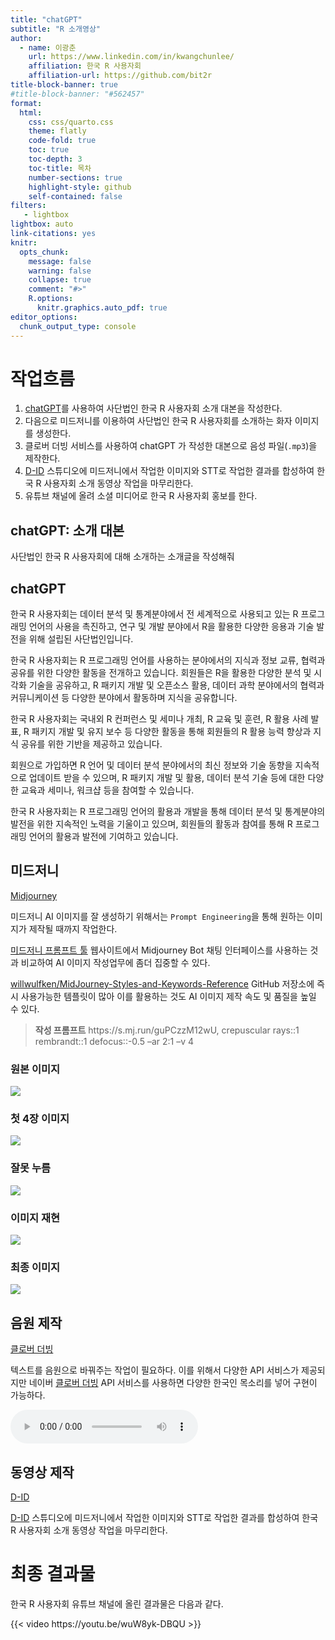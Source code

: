 ```yaml
---
title: "chatGPT"
subtitle: "R 소개영상"
author:
  - name: 이광춘
    url: https://www.linkedin.com/in/kwangchunlee/
    affiliation: 한국 R 사용자회
    affiliation-url: https://github.com/bit2r
title-block-banner: true
#title-block-banner: "#562457"
format:
  html:
    css: css/quarto.css
    theme: flatly
    code-fold: true
    toc: true
    toc-depth: 3
    toc-title: 목차
    number-sections: true
    highlight-style: github    
    self-contained: false
filters:
   - lightbox
lightbox: auto
link-citations: yes
knitr:
  opts_chunk: 
    message: false
    warning: false
    collapse: true
    comment: "#>" 
    R.options:
      knitr.graphics.auto_pdf: true
editor_options: 
  chunk_output_type: console
---
```


# 작업흐름

1. [chatGPT](https://chat.openai.com/)를 사용하여 사단법인 한국 R 사용자회 소개 대본을 작성한다.
1. 다음으로 미드저니를 이용하여 사단법인 한국 R 사용자회를 소개하는 화자 이미지를 생성한다.
1. 클로버 더빙 서비스를 사용하여 chatGPT 가 작성한 대본으로 음성 파일(`.mp3`)을 제작한다.
1. [D-ID](https://www.d-id.com/) 스튜디오에 미드저니에서 작업한 이미지와 
STT로 작업한 결과를 합성하여 한국 R 사용자회 소개 동영상 작업을 마무리한다.
1. 유튜브 채널에 올려 소셜 미디어로 한국 R 사용자회 홍보를 한다.

## chatGPT: 소개 대본

사단법인 한국 R 사용자회에 대해 소개하는 소개글을 작성해줘

::: {.callout-caution collapse="true"}
## chatGPT

한국 R 사용자회는 데이터 분석 및 통계분야에서 전 세계적으로 사용되고 있는 R 프로그래밍 언어의 사용을 촉진하고, 연구 및 개발 분야에서 R을 활용한 다양한 응용과 기술 발전을 위해 설립된 사단법인입니다.

한국 R 사용자회는 R 프로그래밍 언어를 사용하는 분야에서의 지식과 정보 교류, 협력과 공유를 위한 다양한 활동을 전개하고 있습니다. 회원들은 R을 활용한 다양한 분석 및 시각화 기술을 공유하고, R 패키지 개발 및 오픈소스 활용, 데이터 과학 분야에서의 협력과 커뮤니케이션 등 다양한 분야에서 활동하며 지식을 공유합니다.

한국 R 사용자회는 국내외 R 컨퍼런스 및 세미나 개최, R 교육 및 훈련, R 활용 사례 발표, R 패키지 개발 및 유지 보수 등 다양한 활동을 통해 회원들의 R 활용 능력 향상과 지식 공유를 위한 기반을 제공하고 있습니다.

회원으로 가입하면 R 언어 및 데이터 분석 분야에서의 최신 정보와 기술 동향을 지속적으로 업데이트 받을 수 있으며, R 패키지 개발 및 활용, 데이터 분석 기술 등에 대한 다양한 교육과 세미나, 워크샵 등을 참여할 수 있습니다.

한국 R 사용자회는 R 프로그래밍 언어의 활용과 개발을 통해 데이터 분석 및 통계분야의 발전을 위한 지속적인 노력을 기울이고 있으며, 회원들의 활동과 참여를 통해 R 프로그래밍 언어의 활용과 발전에 기여하고 있습니다.

:::


## 미드저니

[[Midjourney](https://www.midjourney.com/home/)]{.aside}

미드저니 AI 이미지를 잘 생성하기 위해서는 `Prompt Engineering`을 통해 원하는 이미지가 제작될 때까지 작업한다.

[미드저니 프롬프트 툴 ](https://prompt.noonshot.com/) 웹사이트에서 Midjourney Bot 채팅 인터페이스를 사용하는 것과 비교하여 AI 이미지 작성업무에 좀더 집중할 수 있다.

[willwulfken/MidJourney-Styles-and-Keywords-Reference](https://github.com/willwulfken/MidJourney-Styles-and-Keywords-Reference) GitHub 저장소에 즉시 사용가능한 템플릿이 많아 이를 활용하는 것도 AI 이미지 제작 속도 및 품질을 높일 수 있다.


> **작성 프롬프트**
> https://s.mj.run/guPCzzM12wU, crepuscular rays::1 rembrandt::1 defocus::-0.5 --ar 2:1 --v 4

:::{.panel-tabset}

### 원본 이미지

![](images/hadley_wickham.jpg)

### 첫 4장 이미지

![](images/hadley_wickham_initial_images.png)

### 잘못 누름

![](images/hadley_wickham_house.png)


### 이미지 재현

![](images/hadley_wickham_four_portray.png)

### 최종 이미지

![](images/hadley_wickham_one.png)

:::


## 음원 제작

[[클로버 더빙](https://clovadubbing.naver.com/)]{.aside}

텍스트를 음원으로 바꿔주는 작업이 필요하다. 이를 위해서 다양한 API 서비스가 제공되지만 네이버 [클로버 더빙](https://clovadubbing.naver.com/) API 서비스를 
사용하면 다양한 한국인 목소리를 넣어 구현이 가능하다.

<audio controls>
    <source src="data/introduction_to_R_user_group.mp3"
    type="audio/mp3">
</audio>

## 동영상 제작

[[D-ID](https://www.d-id.com/)]{.aside}

[D-ID](https://www.d-id.com/) 스튜디오에 미드저니에서 작업한 이미지와 
STT로 작업한 결과를 합성하여 한국 R 사용자회 소개 동영상 작업을 마무리한다.

# 최종 결과물

한국 R 사용자회 유튜브 채널에 올린 결과물은 다음과 같다.

{{< video https://youtu.be/wuW8yk-DBQU >}}





